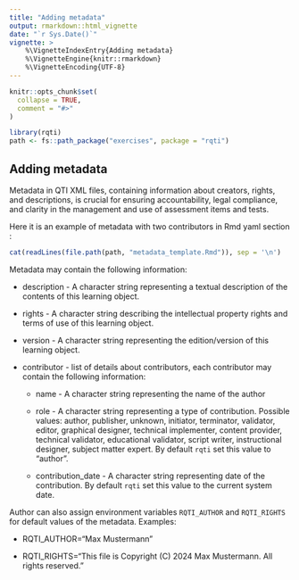 ```yaml
---
title: "Adding metadata"
output: rmarkdown::html_vignette
date: "`r Sys.Date()`"
vignette: >
    %\VignetteIndexEntry{Adding metadata}
    %\VignetteEngine{knitr::rmarkdown}
    %\VignetteEncoding{UTF-8}
---
```


```r
knitr::opts_chunk$set(
  collapse = TRUE,
  comment = "#>"
)
```

```r
library(rqti)
path <- fs::path_package("exercises", package = "rqti")
```

## Adding metadata

Metadata in QTI XML files, containing information about creators, rights, and descriptions, is crucial for ensuring accountability, legal compliance, and clarity in the management and use of assessment items and tests.

Here it is an example of metadata with two contributors in Rmd yaml section :

```r
cat(readLines(file.path(path, "metadata_template.Rmd")), sep = '\n')
```
Metadata may contain the following information:

* description - A character string representing a textual description of the contents of this learning object.

* rights - A character string describing the intellectual property rights and terms of use of this learning object.

* version - A character string representing the edition/version of this learning object.

* contributor - list of details about contributors, each contributor may contain the following information:

    * name - A character string representing the name of the author

    * role - A character string representing a type of contribution. Possible values: author, publisher, unknown, initiator, terminator, validator, editor, graphical designer, technical implementer, content provider, technical validator, educational validator, script writer, instructional designer, subject matter expert. By default `rqti` set this value to "author".

    * contribution_date - A character string representing date of the contribution. By default `rqti` set this value to the current system date.
    
Author can also assign environment variables `RQTI_AUTHOR` and `RQTI_RIGHTS` for default values of the metadata.
Examples:

* RQTI_AUTHOR="Max Mustermann"

* RQTI_RIGHTS="This file is Copyright (C) 2024 Max Mustermann. All rights reserved."
